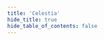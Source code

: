 ```yaml
---
title: 'Celestia'
hide_title: true
hide_table_of_contents: false
---
```




<ChainLayout>
  <ChainHero
    name="Celestia"
    iconUrl="img/celestia-icon.svg"
    bgColor="#7B2BF9"
    scope="mainnet"
    chainId="celestia"
    nodeVersion="v3.8.1"
    token="TIA"
    stakeUrl="https://wallet.keplr.app/?modal=staking&chain=celestia&validator_address=celestiavaloper139mu0a0ucz0gmrkavm5wjar2lpx7yvxq3e25e5&step_id=3&action_id=stake"
    restakeUrl="https://restake.app/celestia/celestiavaloper139mu0a0ucz0gmrkavm5wjar2lpx7yvxq3e25e5"
    websiteUrl="https://celestia.org/"
    githubUrl="https://github.com/celestiaorg/celestia-app"
    xUrl="https://twitter.com/CelestiaOrg"
    discordUrl="https://discord.gg/celestiacommunity"
  />

  <ProductLinks explorerUrl="https://celestiahub.org/explorer" appUrl="https://celestiahub.org" appImageUrl="img/products/celestia-community-app.png"/>

  <ToolsGrid chainName="celestia"/>

</ChainLayout>

